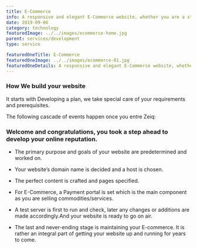 ```yaml
---
title: E-Commerce
info: A responsive and elegant E-Commerce website, whether you are a stay at home baker or an entrepreneur is all you need to take your business ahead.
date: 2019-09-06
category: technology
featuredImage: ../../images/ecommerce-home.jpg
parent: services/development
type: service

featuredOneTitle: E-Commerce
featuredOneImage: ../../images/ecommerce-01.jpg
featuredOneDetails: A responsive and elegant E-Commerce website, whether you are a stay at home baker or an entrepreneur is all you need to take your business ahead.
---
```


### How We build your website

It starts with Developing a plan, we take special care of your requirements and
prerequisites.

The following cascade of events happen once you entre Zeiq:

### Welcome and congratulations, you took a step ahead to develop your online reputation.

- The primary purpose and goals of your website are predetermined and worked on.

- Your website’s domain name is decided and a host is chosen.

- The perfect content is crafted and pages specified.

- For E-Commerce, a Payment portal is set which is the main component as you are selling commodities/services.

- A test server is first to run and check, later any changes or additions are made accordingly.And your website is ready to go on air.

- The last and never-ending stage is maintaining your E-commerce. It is rather an integral part of getting your website up and running for years to come.
